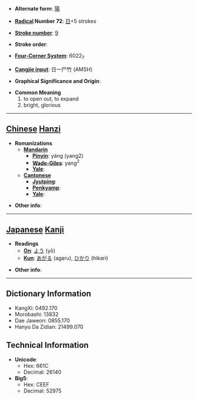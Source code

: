 * '''Alternate form''': [[陽]]

* '''[[Wiktionary:Chinese radical index| Radical]] Number 72''': [[Wiktionary:Chinese radical index 日|日]]+5 strokes

* '''[[Wiktionary:Chinese total strokes index|Stroke number]]''': [[Wiktionary:Chinese total strokes index 9|9]]

* '''Stroke order''': 

* '''[[Wiktionary:Chinese four corner index|Four-Corner System]]''': 6022<sub>7</sub>

* '''[[Wiktionary:Chinese Cangjie index|Cangjie input]]''': 日一尸竹 (AMSH)

* '''Graphical Significance and Origin''': 

* '''Common Meaning'''
*#to open out, to expand
*# bright, glorious


----

== [[Chinese]] [[Hanzi]] ==

* '''Romanizations'''
** '''[[Mandarin]]'''
*** '''[[Pinyin]]''': yáng (yang2)
*** '''[[Wade-Giles]]''': yang<sup>2</sup>
*** '''[[Yale]]''': 
** '''[[Cantonese]]'''
*** '''[[Jyutping]]''':
*** '''[[Penkyamp]]''': 
*** '''[[Yale]]''': 

* '''Other info''': 

----

== [[Japanese]] [[Kanji]] ==

* '''Readings'''
** '''[[On]]''': [[よう]] (yō)
** '''[[Kun]]''': [[あがる]] (agaru), [[ひかり]] (hikari)

* '''Other info''':  

----

== Dictionary Information ==

* KangXi: 0492.170
* Morobashi: 13832
* Dae Jaweon: 0855.170
* Hanyu Da Zidian: 21499.070

== Technical Information ==

* '''Unicode''':
** Hex: 661C
** Decimal: 26140
* '''Big5''':
** Hex: CEEF
** Decimal: 52975
